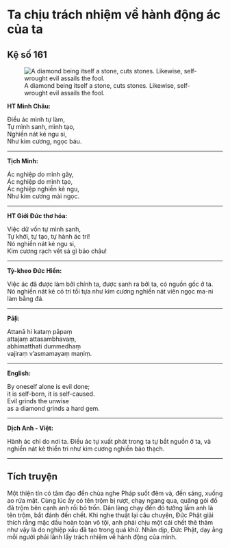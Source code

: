 # Ta chịu trách nhiệm về hành động ác của ta {- #ta-chiu-trach-nhiem-voi-hanh-dong-ac-cua-ta}

## Kệ số 161 {- #ke-so-161}

![A diamond being itself a stone, cuts stones. Likewise, self-wrought evil assails the fool.](images/kinh-phap-cu-ke-so-161-dhammapada-verse-161.jpg){fig-align="center" .lightbox}

**HT Minh Châu:**

Ðiều ác mình tự làm,  
Tự mình sanh, mình tạo,  
Nghiền nát kẻ ngu si,  
Như kim cương, ngọc báu.  

<hr class="divider">

**Tịch Minh:**

Ác nghiệp do mình gây,  
Ác nghiệp do mình tạo,  
Ác nghiệp nghiền kẻ ngu,  
Như kim cương mài ngọc.  

<hr class="divider">

**HT Giới Đức thơ hóa:**

Việc dữ vốn tự mình sanh,  
Tự khởi, tự tạo, tự hành ác tri!  
Nó nghiền nát kẻ ngu si,  
Kim cương rạch vết sá gì bảo châu!  

<hr class="divider">

**Tỳ-kheo Đức Hiền:**

Việc ác đã được làm bởi chính ta, được sanh ra bởi ta, có nguồn gốc ở ta.  
Nó nghiền nát kẻ có trí tồi tựa như kim cương nghiền nát viên ngọc ma-ni làm bằng đá.  

<hr class="divider">

**Pāḷi:**

Attanā hi kataṃ pāpaṃ  
attajaṃ attasambhavaṃ,  
abhimatthati dummedhaṃ  
vajiraṃ v'asmamayaṃ maṇiṃ.  

<hr class="divider">

**English:**

By oneself alone is evil done;  
it is self-born, it is self-caused.  
Evil grinds the unwise  
as a diamond grinds a hard gem.  

<hr class="divider">

**Dịch Anh - Việt:**

Hành ác chỉ do nơi ta. Ðiều ác tự xuất phát trong ta tự bắt nguồn ở ta, và nghiền nát kẻ thiển tri như kim cương nghiền bảo thạch.  

<hr class="divider">

## Tích truyện {- #tich-truyen}

Một thiện tín có tâm đạo đến chùa nghe Pháp suốt đêm và, đến sáng, xuống ao rửa mặt. Cùng lúc ấy có tên trộm bị rượt, chạy ngang qua, quăng gói đồ đã trộm bên cạnh anh rồi bỏ trốn. Dân làng chạy đến đó tưởng lầm anh là tên trộm, bắt đánh đến chết. Khi nghe thuật lại câu chuyện, Ðức Phật giải thích rằng mặc dầu hoàn toàn vô tội, anh phải chịu một cái chết thê thảm như vậy là do nghiệp xấu đã tạo trong quá khứ. Nhân dịp, Ðức Phật, dạy ằng mỗi người phải lãnh lấy trách nhiệm về hành động của mình.